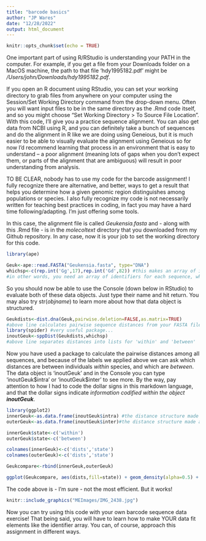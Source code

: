 ```yaml
---
title: "barcode basics"
author: "JP Wares"
date: "12/28/2022"
output: html_document
---
```


```r
knitr::opts_chunk$set(echo = TRUE)
```

One important part of using R/RStudio is understanding your PATH in the computer. For example, if you get a file from your Downloads folder on a MacOS machine, the path to that file 'hdy1995182.pdf' might be */Users/john/Downloads/hdy1995182.pdf*. 

If you open an R document using RStudio, you can set your working directory to grab files from anywhere on your computer using the Session/Set Working Directory command from the drop-down menu. Often you will want input files to be in the same directory as the .Rmd code itself, and so you might choose "Set Working Directory > To Source File Location". With this code, I'll give you a practice sequence alignment. You can also get data from NCBI using R, and you can definitely take a bunch of sequences and do the alignment in R like we are doing using Geneious, but it is much easier to be able to visually evaluate the alignment using Geneious so for now I'd recommend learning that process in an environment that is easy to understand -- a poor alignment (meaning lots of gaps when you don't expect them, or parts of the alignment that are ambiguous) will result in poor understanding from analysis.

TO BE CLEAR, nobody has to use my code for the barcode assignment! I fully recognize there are alternative, and better, ways to get a result that helps you determine how a given genomic region distinguishes among populations or species. I also fully recognize my code is not necessarily written for teaching best practices in coding, in fact you may have a hard time following/adapting. I'm just offering some tools.

In this case, the alignment file is called *Geukensia.fasta* and - along with this .Rmd file - is in the *molecoltext* directory that you downloaded from my Github repository. In any case, now it is your job to set the working directory for this code. 

```r

library(ape)

Geuk<-ape::read.FASTA("Geukensia.fasta", type="DNA")
whichsp<-c(rep.int('Gg',17),rep.int('Gd',82)) #this makes an array of identifers for your data
#in other words, you need an array of identifiers for each sequence, whether they are in order as groups/species or not. This is what lets #spider separate within- and between- group diversity.

```

So you should now be able to use the Console (down below in RStudio) to evaluate both of these data objects. Just type their name and hit return. You may also try str(*objname*) to learn more about how that data object is structured.

```r
Geukdists<-dist.dna(Geuk,pairwise.deletion=FALSE,as.matrix=TRUE)
#above line calculates pairwise sequence distances from your FASTA file
library(spider) #very useful package...
inoutGeuk<-sppDist(Geukdists,whichsp)
#above line separates distances into lists for 'within' and 'between'
```

Now you have used a package to calculate the pairwise distances among all sequences, and because of the labels we applied above we can ask which distances are between individuals *within* species, and which are *between*. The data object is 'inoutGeuk' and in the Console you can type 'inoutGeuk\$intra' or 'inoutGeuk\$inter' to see more. By the way, pay attention to how I had to code the dollar signs in this markdown language, and that the dollar signs indicate *information codified within the object **inoutGeuk***.

```r
library(ggplot2)
innerGeuk<-as.data.frame(inoutGeuk$intra) #the distance structure made above, but only looking at the 'intra' component
outerGeuk<-as.data.frame(inoutGeuk$inter)#the distance structure made above, but only looking at the 'inter' component

innerGeuk$state<-c('within')
outerGeuk$state<-c('between')

colnames(innerGeuk)<-c('dists','state')
colnames(outerGeuk)<-c('dists','state')

Geukcompare<-rbind(innerGeuk,outerGeuk)

ggplot(Geukcompare, aes(dists,fill=state)) + geom_density(alpha=0.5) + labs(x="distance") +scale_fill_manual(values=c("#332288","#117733")) +xlim(0,0.6)+ggtitle("Geuk - All Data")

```

The code above is - I'm sure - not the most efficient. But it works!

```r
knitr::include_graphics("MEImages/IMG_2438.jpg")
```

Now you can try using this code with your own barcode sequence data exercise! That being said, you will have to learn how to make YOUR data fit elements like the identifier array. You can, of course, approach this assignment in different ways.
